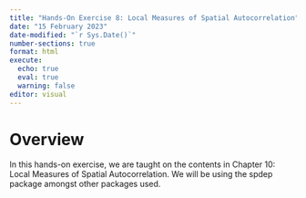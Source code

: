 ```yaml
---
title: "Hands-On Exercise 8: Local Measures of Spatial Autocorrelation"
date: "15 February 2023"
date-modified: "`r Sys.Date()`"
number-sections: true
format: html
execute: 
  echo: true
  eval: true
  warning: false
editor: visual
---
```


# Overview
In this hands-on exercise, we are taught on the contents in Chapter 10: Local Measures of Spatial Autocorrelation. We will be using the spdep package amongst other packages used.
